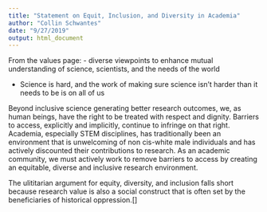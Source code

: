 ```yaml
---
title: "Statement on Equit, Inclusion, and Diversity in Academia"
author: "Collin Schwantes"
date: "9/27/2019"
output: html_document
---
```


From the values page:
 - diverse viewpoints to enhance mutual understanding of science, scientists, and the needs of the world

 - Science is hard, and the work of making sure science isn’t harder than it needs to be is on all of us


Beyond inclusive science generating better research outcomes, we, as human beings, have the right to be treated with respect and dignity. Barriers to access, explicitly and implicitly, continue to infringe on that right. Academia, especially STEM disciplines, has traditionally been an environment that is unwelcoming of non cis-white male individuals and has actively discounted their contributions to research. As an academic community, we must actively work to remove barriers to access by creating an equitable, diverse and inclusive research environment.

The ulititarian argument for equity, diversity, and inclusion falls short because research value is also a social construct that is often set by the beneficiaries of historical oppression.[] 
